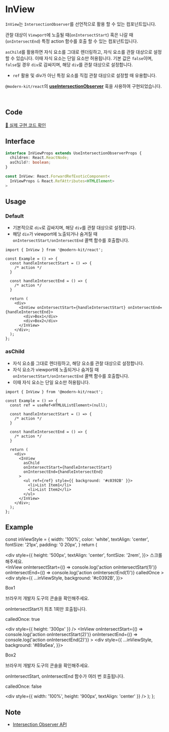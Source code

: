 
# InView

`InView`는 `IntersectionObserver`를 선언적으로 활용 할 수 있는 컴포넌트입니다.

관찰 대상이 `Viewport`에 노출될 때(`onIntersectStart`) 혹은 나갈 때(`onIntersectEnd`) 특정 action 함수를 호출 할 수 있는 컴포넌트입니다.

`asChild`를 활용하면 자식 요소를 그대로 렌더링하고, 자식 요소를 관찰 대상으로 설정할 수 있습니다. 이때 자식 요소는 단일 요소만 허용됩니다.
기본 값은 `false`이며, `false`일 경우 `div`로 감싸지며, 해당 `div`를 관찰 대상으로 설정합니다.
- `ref` 활용 및 div가 아닌 특정 요소를 직접 관찰 대상으로 설정할 때 유용합니다.

`@modern-kit/react`의 **[useIntersectionObserver](https://modern-agile-team.github.io/modern-kit/docs/react/hooks/useIntersectionObserver)** 훅을 사용하여 구현되었습니다.

<br />

## Code
[🔗 실제 구현 코드 확인](https://github.com/modern-agile-team/modern-kit/blob/main/packages/react/src/components/InView/index.tsx)

## Interface
```ts title="typescript"
interface InViewProps extends UseIntersectionObserverProps {
  children: React.ReactNode;
  asChild?: boolean;
}
```
```ts title="typescript"
const InView: React.ForwardRefExoticComponent<
  InViewProps & React.RefAttributes<HTMLElement>
>
```

## Usage
### Default
- 기본적으로 `div`로 감싸지며, 해당 `div`를 관찰 대상으로 설정합니다.
- 해당 `div`가 viewport에 노출되거나 숨겨질 때 `onIntersectStart/onIntersectEnd` 콜백 함수를 호출합니다.
```tsx title="typescript"
import { InView } from '@modern-kit/react';

const Example = () => {
  const handleIntersectStart = () => {
    /* action */
  }

  const handleIntersectEnd = () => {
    /* action */
  }

  return (
    <div>
      <InView onIntersectStart={handleIntersectStart} onIntersectEnd={handleIntersectEnd}>
        <div>Box1</div>
        <div>Box2</div>
      </InView>
    </div>;
  );
}; 
```

### asChild
- 자식 요소를 그대로 렌더링하고, 해당 요소를 관찰 대상으로 설정합니다.
- 자식 요소가 viewport에 노출되거나 숨겨질 때 `onIntersectStart/onIntersectEnd` 콜백 함수를 호출합니다.
- 이때 자식 요소는 단일 요소만 허용됩니다.
```tsx title="typescript"
import { InView } from '@modern-kit/react';

const Example = () => {
  const ref = useRef<HTMLUListElement>(null);

  const handleIntersectStart = () => {
    /* action */
  }

  const handleIntersectEnd = () => {
    /* action */
  }

  return (
    <div>
      <InView
        asChild
        onIntersectStart={handleIntersectStart}
        onIntersectEnd={handleIntersectEnd}
      >
        <ul ref={ref} style={{ background: '#c0392B' }}>
          <li>List Item1</li>
          <li>List Item2</li>
        </ul>
      </InView>
    </div>;
  );
}; 
```

## Example

  const inViewStyle = {
    width: '100%',
    color: 'white',
    textAlign: 'center',
    fontSize: '21px',
    padding: '0 20px',
  }
  return (
    <div>
      <div
        style={{
          height: '500px',
          textAlign: 'center',
          fontSize: '2rem',
        }}>
        스크롤 해주세요.
      </div>
      <InView
        onIntersectStart={() => console.log('action onIntersectStart(1)')}
        onIntersectEnd={() => console.log('action onIntersectEnd(1)')}
        calledOnce
      >
        <div style={{
          ...inViewStyle,
          background: '#c0392B',
        }}>
          <p>Box1</p>
          <p>브라우저 개발자 도구의 콘솔을 확인해주세요.</p>
          <p>onIntersectStart가 최초 1회만 호출됩니다.</p>
          <p>calledOnce: true</p>
        </div>
      </InView>
      <div style={{ height: '300px' }} />
      <InView
        onIntersectStart={() => console.log('action onIntersectStart(2)')}
        onIntersectEnd={() => console.log('action onIntersectEnd(2)')}
      >
        <div style={{
          ...inViewStyle,
          background: '#89a5ea',
        }}>
          <p>Box2</p>
          <p>브라우저 개발자 도구의 콘솔을 확인해주세요.</p>
          <p>onIntersectStart, onIntersectEnd 함수가 여러 번 호출됩니다.</p>
          <p>calledOnce: false</p>
        </div>
      </InView>
      <div style={{ width: '100%', height: '900px', textAlign: 'center' }} />
    </div>
  );
};

<Example />

## Note
- [Intersection Observer API](https://developer.mozilla.org/ko/docs/Web/API/IntersectionObserver)